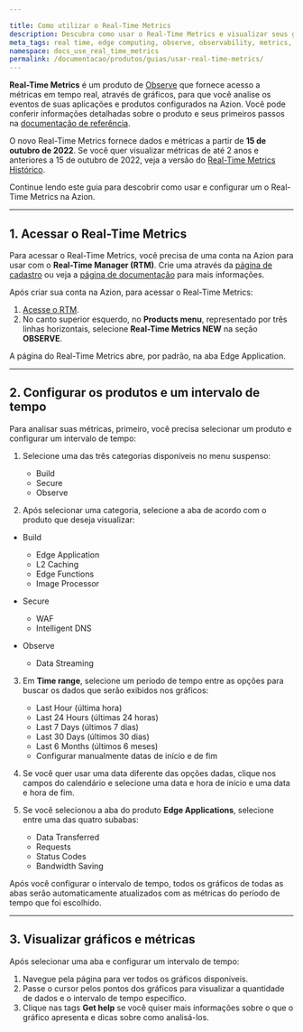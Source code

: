 ```yaml
---

title: Como utilizar o Real-Time Metrics
description: Descubra como usar o Real-Time Metrics e visualizar seus gráficos na Azion.
meta_tags: real time, edge computing, observe, observability, metrics, data, events, security
namespace: docs_use_real_time_metrics
permalink: /documentacao/produtos/guias/usar-real-time-metrics/
---
```


**Real-Time Metrics** é um produto de [Observe](/pt-br/documentacao/produtos/observe/) que fornece acesso a métricas em tempo real, através de gráficos, para que você analise os eventos de suas aplicações e produtos configurados na Azion. Você pode conferir informações detalhadas sobre o produto e seus primeiros passos na [documentação de referência](/pt-br/documentacao/produtos/real-time-metrics/).

O novo Real-Time Metrics fornece dados e métricas a partir de **15 de outubro de 2022**. Se você quer visualizar métricas de até 2 anos e anteriores a 15 de outubro de 2022, veja a versão do [Real-Time Metrics Histórico](/pt-br/documentacao/produtos/real-time-metrics-historico/).

Continue lendo este guia para descobrir como usar e configurar um o Real-Time Metrics na Azion.

---

## 1. Acessar o Real-Time Metrics

Para acessar o Real-Time Metrics, você precisa de uma conta na Azion para usar com o **Real-Time Manager (RTM)**. Crie uma através da [página de cadastro](https://manager.azion.com/signup/) ou veja a [página de documentação](/pt-br/documentacao/produtos/gestao-de-contas/criar-conta/) para mais informações.

Após criar sua conta na Azion, para acessar o Real-Time Metrics:

1. [Acesse o RTM](https://manager.azion.com/).
2. No canto superior esquerdo, no **Products menu**, representado por três linhas horizontais, selecione **Real-Time Metrics NEW** na seção **OBSERVE**.

A página do Real-Time Metrics abre, por padrão, na aba Edge Application.

---

## 2. Configurar os produtos e um intervalo de tempo

Para analisar suas métricas, primeiro, você precisa selecionar um produto e configurar um intervalo de tempo:

1. Selecione uma das três categorias disponíveis no menu suspenso:
    - Build
    - Secure
    - Observe



2. Após selecionar uma categoria, selecione a aba de acordo com o produto que deseja visualizar:

-  Build
    - Edge Application
    - L2 Caching
    - Edge Functions
    - Image Processor

- Secure
    - WAF
    - Intelligent DNS

- Observe
    - Data Streaming



3. Em **Time range**, selecione um período de tempo entre as opções para buscar os dados que serão exibidos nos gráficos:
   - Last Hour (última hora)
   - Last 24 Hours (últimas 24 horas)
   - Last 7 Days (últimos 7 dias)
   - Last 30 Days (últimos 30 dias)
   - Last 6 Months (últimos 6 meses)
   - Configurar manualmente datas de início e de fim



4. Se você quer usar uma data diferente das opções dadas, clique nos campos do calendário e selecione uma data e hora de início e uma data e hora de fim.
5. Se você selecionou a aba do produto **Edge Applications**, selecione entre uma das quatro subabas:
   - Data Transferred
   - Requests
   - Status Codes
   - Bandwidth Saving

Após você configurar o intervalo de tempo, todos os gráficos de todas as abas serão automaticamente atualizados com as métricas do período de tempo que foi escolhido.

---

## 3. Visualizar gráficos e métricas

Após selecionar uma aba e configurar um intervalo de tempo:

1. Navegue pela página para ver todos os gráficos disponíveis.
2. Passe o cursor pelos pontos dos gráficos para visualizar a quantidade de dados e o intervalo de tempo específico.
3. Clique nas tags **Get help** se você quiser mais informações sobre o que o gráfico apresenta e dicas sobre como analisá-los.
